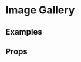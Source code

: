
<Meta title="2 Pattern Library/4 Slices/Image Gallery" component={ImageGallery} />

# Image Gallery
 
 
## Examples

<Canvas>
    <Story name="Image gallery">
        <Wrapper>
            <ImageGallery
                images={[
                    {
                        url: "https://staging.core-cms.bfi.digital/sites/default/files/styles/responsive/public/2020-03/girl-sweetvoiced_headtilted_04.jpg/1500x0/girl-sweetvoiced_headtilted_04.jpg",
                        thumb: "https://staging.core-cms.bfi.digital/sites/default/files/styles/responsive/public/2020-03/girl-sweetvoiced_headtilted_04.jpg/500x0/girl-sweetvoiced_headtilted_04.jpg",
                        placeholder: "https://staging.core-cms.bfi.digital/sites/default/files/styles/responsive/public/2020-03/girl-sweetvoiced_headtilted_04.jpg/50x0/girl-sweetvoiced_headtilted_04.jpg",
                        alt: "Example image 1",
                        caption: "Example image 1",
                        orientation: "landscape",
                    },
                    {
                        url: "https://staging.core-cms.bfi.digital/sites/default/files/styles/responsive/public/2021-01/donnie-darko-2001-jake-gyllenhaal-portrait-with-axe.jpg/1500x0/donnie-darko-2001-jake-gyllenhaal-portrait-with-axe.jpg",
                        thumb: "https://staging.core-cms.bfi.digital/sites/default/files/styles/responsive/public/2021-01/donnie-darko-2001-jake-gyllenhaal-portrait-with-axe.jpg/500x0/donnie-darko-2001-jake-gyllenhaal-portrait-with-axe.jpg",
                        placeholder: "https://staging.core-cms.bfi.digital/sites/default/files/styles/responsive/public/2021-01/donnie-darko-2001-jake-gyllenhaal-portrait-with-axe.jpg/50x0/donnie-darko-2001-jake-gyllenhaal-portrait-with-axe.jpg",
                        alt: "Example image 2",
                        caption: "Example image 2",
                        orientation: "portrait",
                    },
                    {
                        url: "https://staging.core-cms.bfi.digital/sites/default/files/styles/responsive/public/2020-03/kiko's-saints_inside_04.jpg/1500x0/kiko's-saints_inside_04.jpg",
                        thumb: "https://staging.core-cms.bfi.digital/sites/default/files/styles/responsive/public/2020-03/kiko's-saints_inside_04.jpg/500x0/kiko's-saints_inside_04.jpg",
                        placeholder: "https://staging.core-cms.bfi.digital/sites/default/files/styles/responsive/public/2020-03/kiko's-saints_inside_04.jpg/50x0/kiko's-saints_inside_04.jpg",                            
                        alt: "Example image 3",
                        orientation: "landscape",
                    },
                    {
                        url: "https://staging.core-cms.bfi.digital/sites/default/files/styles/responsive/public/2020-03/sequin-in-a-blue-room_blurryface_01.jpg/1500x0/sequin-in-a-blue-room_blurryface_01.jpg",
                        thumb: "https://staging.core-cms.bfi.digital/sites/default/files/styles/responsive/public/2020-03/sequin-in-a-blue-room_blurryface_01.jpg/500x0/sequin-in-a-blue-room_blurryface_01.jpg",
                        placeholder: "https://staging.core-cms.bfi.digital/sites/default/files/styles/responsive/public/2020-03/sequin-in-a-blue-room_blurryface_01.jpg/50x0/sequin-in-a-blue-room_blurryface_01.jpg",                            
                        alt: "Example image 4",
                        caption: "Example image 4",
                        orientation: "landscape",
                    },
                    {
                        url: "https://staging.core-cms.bfi.digital/sites/default/files/styles/responsive/public/2021-01/hive-2021-woman-in-car.jpg/1200x1800-cropped/hive-2021-woman-in-car.jpg",
                        thumb: "https://staging.core-cms.bfi.digital/sites/default/files/styles/responsive/public/2021-01/hive-2021-woman-in-car.jpg/600x900-cropped/hive-2021-woman-in-car.jpg",
                        placeholder: "https://staging.core-cms.bfi.digital/sites/default/files/styles/responsive/public/2021-01/hive-2021-woman-in-car.jpg/60x90-cropped/hive-2021-woman-in-car.jpg",
                        alt: "Example image 5",
                        caption: "Example image 5",
                        orientation: "portrait",
                    },
                    {
                        url: "https://staging.core-cms.bfi.digital/sites/default/files/styles/responsive/public/2021-01/napoleon-1927-napoleon-standing-rock.jpg/1200x1400-cropped/napoleon-1927-napoleon-standing-rock.jpg",
                        thumb: "https://staging.core-cms.bfi.digital/sites/default/files/styles/responsive/public/2021-01/napoleon-1927-napoleon-standing-rock.jpg/600x700-cropped/napoleon-1927-napoleon-standing-rock.jpg",
                        placeholder: "https://staging.core-cms.bfi.digital/sites/default/files/styles/responsive/public/2021-01/napoleon-1927-napoleon-standing-rock.jpg/60x100-cropped/napoleon-1927-napoleon-standing-rock.jpg",
                        alt: "Example image 6",
                        caption: "Example image 6",
                        orientation: "portrait",
                    },
                    {
                        url: "https://staging.core-cms.bfi.digital/sites/default/files/styles/responsive/public/2020-04/sweet-mother_party_01.jpg/1500x0/sweet-mother_party_01.jpg",
                        thumb: "https://staging.core-cms.bfi.digital/sites/default/files/styles/responsive/public/2020-04/sweet-mother_party_01.jpg/500x0/sweet-mother_party_01.jpg",
                        placeholder: "https://staging.core-cms.bfi.digital/sites/default/files/styles/responsive/public/2020-04/sweet-mother_party_01.jpg/50x0/sweet-mother_party_01.jpg",                            
                        alt: "Example image 7",
                        caption: "Example image 7",
                        orientation: "landscape",
                    },
                    {
                        url: "https://core-cms.bfi.org.uk/sites/default/files/styles/responsive/public/2021-01/wild-indian-2021-man-in-suit-looking-down.jpg/1200x1600-cropped/wild-indian-2021-man-in-suit-looking-down.jpg",
                        thumb: "https://core-cms.bfi.org.uk/sites/default/files/styles/responsive/public/2021-01/wild-indian-2021-man-in-suit-looking-down.jpg/600x800-cropped/wild-indian-2021-man-in-suit-looking-down.jpg",
                        placeholder: "https://core-cms.bfi.org.uk/sites/default/files/styles/responsive/public/2021-01/wild-indian-2021-man-in-suit-looking-down.jpg/60x80-cropped/wild-indian-2021-man-in-suit-looking-down.jpg",
                        alt: "Example image 8",
                        caption: "Example image 8",
                        orientation: "portrait",
                    },
                    {
                        url: "https://staging.core-cms.bfi.digital/sites/default/files/styles/responsive/public/2020-04/shear-avory-to-be-continued_phone_04.jpg/1500x0/shear-avory-to-be-continued_phone_04.jpg",
                        thumb: "https://staging.core-cms.bfi.digital/sites/default/files/styles/responsive/public/2020-04/shear-avory-to-be-continued_phone_04.jpg/500x0/shear-avory-to-be-continued_phone_04.jpg",
                        placeholder: "https://staging.core-cms.bfi.digital/sites/default/files/styles/responsive/public/2020-04/shear-avory-to-be-continued_phone_04.jpg/50x0/shear-avory-to-be-continued_phone_04.jpg",
                        alt: "Example image 9",
                        caption: "Example image 9",
                        orientation: "landscape",
                    },
                    {
                        url: "https://staging.core-cms.bfi.digital/sites/default/files/styles/responsive/public/2020-04/westworld-season-two-2018-evan-rachel-wood-james-marsden.jpeg/1500x0/westworld-season-two-2018-evan-rachel-wood-james-marsden.jpeg",
                        thumb: "https://staging.core-cms.bfi.digital/sites/default/files/styles/responsive/public/2020-04/westworld-season-two-2018-evan-rachel-wood-james-marsden.jpeg/500x0/westworld-season-two-2018-evan-rachel-wood-james-marsden.jpeg",
                        placeholder: "https://staging.core-cms.bfi.digital/sites/default/files/styles/responsive/public/2020-04/westworld-season-two-2018-evan-rachel-wood-james-marsden.jpeg/50x0/westworld-season-two-2018-evan-rachel-wood-james-marsden.jpeg",
                        alt: "Example image 10",
                        caption: "Example image 10",
                        orientation: "landscape",
                    },
                    {
                        url: "https://staging.core-cms.bfi.digital/sites/default/files/styles/responsive/public/2021-01/days-of-being-wild-1990-woman-buttoning-blouse.jpg/1500x0/days-of-being-wild-1990-woman-buttoning-blouse.jpg",
                        thumb: "https://staging.core-cms.bfi.digital/sites/default/files/styles/responsive/public/2021-01/days-of-being-wild-1990-woman-buttoning-blouse.jpg/500x0/days-of-being-wild-1990-woman-buttoning-blouse.jpg",
                        placeholder: "https://staging.core-cms.bfi.digital/sites/default/files/styles/responsive/public/2021-01/days-of-being-wild-1990-woman-buttoning-blouse.jpg/50x0/days-of-being-wild-1990-woman-buttoning-blouse.jpg",
                        alt: "Example image 11",
                        caption: "Example image 11",
                        orientation: "portrait",
                    },
                    {
                        url: "https://staging.core-cms.bfi.digital/sites/default/files/styles/responsive/public/2020-04/bacurau-2019-005-udo-kier-with-ladle-in-field-ORIGINAL.jpeg/1500x0/bacurau-2019-005-udo-kier-with-ladle-in-field-ORIGINAL.jpeg",
                        thumb: "https://staging.core-cms.bfi.digital/sites/default/files/styles/responsive/public/2020-04/bacurau-2019-005-udo-kier-with-ladle-in-field-ORIGINAL.jpeg/500x0/bacurau-2019-005-udo-kier-with-ladle-in-field-ORIGINAL.jpeg",
                        placeholder: "https://staging.core-cms.bfi.digital/sites/default/files/styles/responsive/public/2020-04/bacurau-2019-005-udo-kier-with-ladle-in-field-ORIGINAL.jpeg/50x0/bacurau-2019-005-udo-kier-with-ladle-in-field-ORIGINAL.jpeg",
                        alt: "Example image 12",
                        caption: "Example image 12",
                        orientation: "landscape",
                    },
                    {
                        url: "https://core-cms.bfi.org.uk/sites/default/files/styles/responsive/public/2021-04/i-start-counting-1970-jenny-agutter-by-wall.jpg/1200x0/i-start-counting-1970-jenny-agutter-by-wall.jpg",
                        thumb: "https://core-cms.bfi.org.uk/sites/default/files/styles/responsive/public/2021-04/i-start-counting-1970-jenny-agutter-by-wall.jpg/600x0/i-start-counting-1970-jenny-agutter-by-wall.jpg",
                        placeholder: "https://core-cms.bfi.org.uk/sites/default/files/styles/responsive/public/2021-04/i-start-counting-1970-jenny-agutter-by-wall.jpg/60x0/i-start-counting-1970-jenny-agutter-by-wall.jpg",
                        alt: "Example image 13",
                        caption: "Example image 13",
                        orientation: "portrait",
                    },
                    {
                        url: "https://core-cms.bfi.org.uk/sites/default/files/styles/responsive/public/2021-01/superior-2021-red-dress-woman-looking-in-mirror.jpg/1500x0/superior-2021-red-dress-woman-looking-in-mirror.jpg",
                        thumb: "https://core-cms.bfi.org.uk/sites/default/files/styles/responsive/public/2021-01/superior-2021-red-dress-woman-looking-in-mirror.jpg/1500x0/superior-2021-red-dress-woman-looking-in-mirror.jpg",
                        placeholder: "https://core-cms.bfi.org.uk/sites/default/files/styles/responsive/public/2021-01/superior-2021-red-dress-woman-looking-in-mirror.jpg/1500x0/superior-2021-red-dress-woman-looking-in-mirror.jpg",
                        alt: "Example image 14",
                        caption: "Example image 14",
                        orientation: "landscape",
                    },
                    {
                        url: "https://core-cms.bfi.org.uk/sites/default/files/styles/responsive/public/2021-01/ghost-and-mrs-muir-the-1947-rex-harrison-gene-tierney.jpg/700x1100-cropped/ghost-and-mrs-muir-the-1947-rex-harrison-gene-tierney.jpg",
                        thumb: "https://core-cms.bfi.org.uk/sites/default/files/styles/responsive/public/2021-01/ghost-and-mrs-muir-the-1947-rex-harrison-gene-tierney.jpg/350x550-cropped/ghost-and-mrs-muir-the-1947-rex-harrison-gene-tierney.jpg",
                        placeholder: "https://core-cms.bfi.org.uk/sites/default/files/styles/responsive/public/2021-01/ghost-and-mrs-muir-the-1947-rex-harrison-gene-tierney.jpg/70x110-cropped/ghost-and-mrs-muir-the-1947-rex-harrison-gene-tierney.jpg",
                        alt: "Example image 15",
                        caption: "Example image 15",
                        orientation: "portrait",
                    },
                    {
                        url: "https://staging.core-cms.bfi.digital/sites/default/files/styles/responsive/public/2020-04/sheer-qorma_heads_02.jpg/1500x0/sheer-qorma_heads_02.jpg",
                        thumb: "https://staging.core-cms.bfi.digital/sites/default/files/styles/responsive/public/2020-04/sheer-qorma_heads_02.jpg/500x0/sheer-qorma_heads_02.jpg",
                        placeholder: "https://staging.core-cms.bfi.digital/sites/default/files/styles/responsive/public/2020-04/sheer-qorma_heads_02.jpg/50x0/sheer-qorma_heads_02.jpg",
                        alt: "Example image 16",
                        caption: "Example image 16",
                        orientation: "landscape",
                    },
                    {
                        url: "https://core-cms.bfi.org.uk/sites/default/files/styles/responsive/public/2021-01/sabaya-2021-women-in-burqas.jpg/1500x0/sabaya-2021-women-in-burqas.jpg",
                        thumb: "https://core-cms.bfi.org.uk/sites/default/files/styles/responsive/public/2021-01/sabaya-2021-women-in-burqas.jpg/500x0/sabaya-2021-women-in-burqas.jpg",
                        placeholder: "https://core-cms.bfi.org.uk/sites/default/files/styles/responsive/public/2021-01/sabaya-2021-women-in-burqas.jpg/50x0/sabaya-2021-women-in-burqas.jpg",
                        alt: "Example image 17",
                        caption: "Example image 17",
                        orientation: "landscape",
                    },
                ]}
                galleryCaption="A gallery of images"
            />
        </Wrapper>
    </Story>
</Canvas>

## Props 

<ArgsTable of={ImageGallery} />
